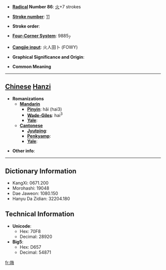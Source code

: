 * '''[[Wiktionary:Chinese radical index| Radical]] Number 86''': [[Wiktionary:Chinese radical index 火|火]]+7 strokes

* '''[[Wiktionary:Chinese total strokes index|Stroke number]]''': [[Wiktionary:Chinese total strokes index 11|11]]

* '''Stroke order''': 

* '''[[Wiktionary:Chinese four corner index|Four-Corner System]]''': 9885<sub>7</sub>

* '''[[Wiktionary:Chinese Cangjie index|Cangjie input]]''': 火人田卜 (FOWY)

* '''Graphical Significance and Origin''': 

* '''Common Meaning'''

----

== [[Chinese]] [[Hanzi]] ==

* '''Romanizations'''
** '''[[Mandarin]]'''
*** '''[[Pinyin]]''': hǎi (hai3)
*** '''[[Wade-Giles]]''': hai<sup>3</sup>
*** '''[[Yale]]''': 
** '''[[Cantonese]]'''
*** '''[[Jyutping]]''':
*** '''[[Penkyamp]]''': 
*** '''[[Yale]]''': 

* '''Other info''': 

----

== Dictionary Information ==

* KangXi: 0671.200
* Morohashi: 19048
* Dae Jaweon: 1080.150
* Hanyu Da Zidian: 32204.180

== Technical Information ==

* '''Unicode''':
** Hex: 70F8
** Decimal: 28920
* '''Big5''':
** Hex: D657
** Decimal: 54871

[[fr:烸]]